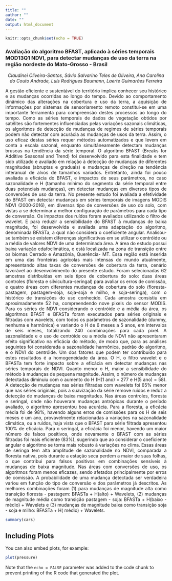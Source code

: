 ```yaml
---
title: ""
author: ""
date: ""
output: html_document
---
```


```r
knitr::opts_chunk$set(echo = TRUE)
```

### Avaliação do algoritmo BFAST, aplicado à séries temporais MOD13Q1 NDVI,  para detectar mudanças de uso da terra na região nordeste do Mato-Grosso - Brasil

<p style="text-align: center;">
*Claudinei Oliveira-Santos, Sávio Salvarino Teles de Oliveira, Ana Carolina do Couto Andrade, Luís Rodrigues Baumann, Laerte Guimarães Ferreira*
</p>

<p style="text-align: justify;">
A gestão eficiente e sustentável do território implica conhecer seu histórico e as mudanças ocorridas ao longo do tempo. Devido ao comportamento dinâmico das alterações na cobertura e uso da terra, a aquisição de informações por sistemas de sensoriamento remoto constitui-se em uma importante ferramenta para compreensão destes processos ao longo do tempo.
Como as séries temporais de dados de vegetação obtidos por satélites são fortementes influenciadas pelas variações sazonais climáticas, os algoritmos de detecção de mudanças de regimes de séries temporais podem não detectar com acurácia as mudanças de usos da terra. Assim, o uso eficaz destas séries requer métodos automatizados e que levem em conta a escala sazonal, enquanto simultâneamente detectam mudanças bruscas na tendência da série temporal. O algoritmo BFAST (Breaks for Additive Seasonal and Trend) foi desenvolvido para esta finalidade e tem sido utilizado e avaliado em relação à detecção de mudanças de diferentes magnitudes (abruptas e graduais) e mudanças de direção na tendência interanual de alvos de tamanhos variados.
Entretanto, ainda foi pouco avaliada a eficácia do BFAST, e impactos de seus parâmetros, no caso sazonalidade e H (tamanho mínimo do segmento da série temporal entre duas potenciais mudanças), em detectar mudanças em diversos tipos de conversões de uso da terra. No presente estudo foi avaliada a efetividade do BFAST em detectar mudanças em séries temporais de imagens MODIS NDVI (2000-2016), em diversos tipo de conversões de uso do solo, com vistas a se determinar a melhor configuração de parâmetros para cada tipo de conversão. Os impactos dos ruídos foram avaliados utilizando o filtro de wavelet. E para reduzir a sensibilidade do BFAST à mudanças de baixa magnitude, foi desenvolvida e avaliada uma adaptação do algoritmo, denominada BFASTa, a qual não considera o coeficiente angular. Analisou-se também se existem diferenças significativas em se utilizar o centróide ou a média de valores NDVI de uma determinada área.
A área do estudo possui baixa variação edafoclimática, e está localizada na zona de transição entre os biomas Cerrado e Amazônia, Querência- MT. Essa região está inserida em uma das fronteiras agrícolas mais intensas do mundo atualmente, apresentando altas taxas de conversões de cobertura da terra, cenário favorável ao desenvolvimento do presente estudo.
Foram selecionadas 62 amostras distribuídas em seis tipos de cobertura do solo: duas áreas controles (floresta e silvicultura-seringal) para avaliar os erros de comissão, e quatro áreas com diferentes mudanças de cobertura do solo (floresta-pastagem, pastagem-soja, soja-soja e milho, e soja-seringa), com o histórico de transições do uso conhecido. Cada amostra consistiu em aproximadamente 52 ha, compreendendo nove pixels do sensor MODIS.
Para os séries de NDVI considerando o centróide e a média da área, os algoritmos BFAST e BFASTa foram executados para séries originais e filtradas com wavelets, com todos os parâmetros de sazonalidade (dummy, nenhuma e harmônica) e variando o H de 6 meses a 5 anos, em intervalos de seis meses, totalizando 240 combinações para cada pixel.
A sazonalidade e o uso de centróide ou a média de NDVI não apresentaram efeito significativo na eficácia do método, de modo que, para as análises seguintes foi considerada a sazonalidade harmônica, padrão do algoritmo, e o NDVI do centróide. Um dos fatores que podem ter contribuído para estes resultados é a homogeneidade da área.
O H, o filtro wavelet e o BFASTa tem forte impacto sobre a eficácia em detectar mudanças nas séries temporais de NDVI. Quanto menor o H, maior a sensibilidade do método à mudanças de pequena magnitude. Assim, o número de mudanças detectadas diminuiu com o aumento do H (H(1 ano)  = 277  e H(5 ano) = 58). A detecção de mudanças nas séries filtradas com wavelets foi 65% menor que nas séries originais, pois a suavização da série remove ruídos e reduz a detecção de mudanças de baixa magnitudes.
Nas áreas controles, floresta e seringal, onde não houveram mudanças antrópicas durante o período avaliado, o algoritmo apresentou boa acurácia. Para a floresta, a eficácia média foi de 98%, havendo alguns erros de comissões para os H de seis meses e um ano, provavelmente relacionadas a variações na sazonalidade climática, ou a ruídos, haja vista que o BFAST para série filtrada apresentou 100% de eficácia. Para o seringal, a eficácia foi menor, havendo um maior número de falsos positivos, onde novamente o BFAST com as séries filtradas foi mais eficiente (83%), sugerindo que ao considerar o coeficiente angular o algoritmo se torna mais robusto à variações no clima. Essas áreas de seringa tem alta amplitude de sazonalidade no NDVI, comparada a floresta nativa, pois durante a estação seca perdem a maior de suas folhas, o que contribui para falsos positivos em combinações sensíveis à mudanças de baixa magnitude. 
Nas áreas com conversões de uso, os algoritmos foram menos eficazes, sendo afetados principalmente por erros de comissão. A probabilidade de uma mudança detectada ser verdadeira variou em função do tipo de conversão e dos parâmetros já descritos. As melhores combinações foram (1) para mudanças de magnitude alta como transição floresta - pastagem: BFASTa + H(alto) + Wavelets, (2) mudanças de magnitude média como transição pastagem - soja: BFASTa + H(baixo - médio) + Wavelets e (3) mudanças de magnitude baixa como transição soja - soja e milho: BFASTa + H( médio) + Wavelets.
</p>


```r
summary(cars)
```

## Including Plots

You can also embed plots, for example:

```r
plot(pressure)
```

Note that the `echo = FALSE` parameter was added to the code chunk to prevent printing of the R code that generated the plot.
